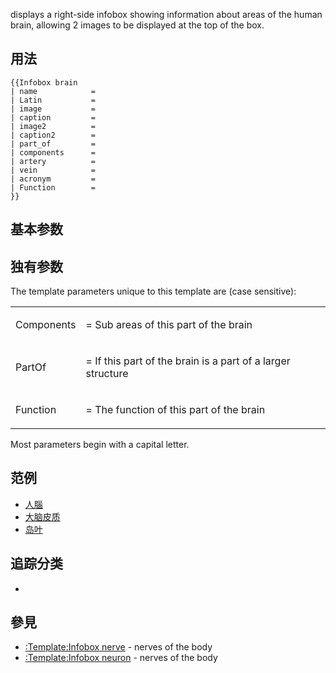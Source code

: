 {{Documentation subpage}}
<!-- Place categories where indicated at the bottom of this page and interwikis at Wikidata (see [[Wikipedia:Wikidata]]) -->
{{lua|Module:Check for unknown parameters}}

{{tld|Infobox brain}} displays a right-side infobox showing information about areas of the human brain, allowing 2 images to be displayed at the top of the box.

==用法==
<pre>
{{Infobox brain
| name            = 
| Latin           = 
| image           = 
| caption         = 
| image2          = 
| caption2        = 
| part_of         =
| components      =
| artery          = 
| vein            =
| acronym         =
| Function        = 
}}
</pre>

==基本参数==
{{Infobox anatomy/doc/transcludetable}}

==独有参数==
The template parameters unique to this template are (case sensitive):

{|
|-
| Components ||= Sub areas of this part of the brain
|-
| PartOf || = If this part of the brain is a part of a larger structure
|-
| Function ||= The function of this part of the brain
|}
Most parameters begin with a capital letter.

== 范例 ==
* [[人腦]]
* [[大脑皮质]]
* [[岛叶]]

== 追踪分类 ==
* {{clc|使用過時參數的醫學信息模板}}

== 參見 ==
* [[:Template:Infobox nerve]] - nerves of the body
* [[:Template:Infobox neuron]] - nerves of the body

<includeonly>{{Sandbox other||
<!-- 本行下加入模板的分類，跨維基連結加入Wikidata（參見[[Wikipedia:Wikidata]]） -->
[[Category:解剖學信息框模板|B]]
[[Category:使用维基数据信息的模板]]
}}</includeonly>